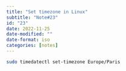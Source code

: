 ```yaml
---
title: "Set timezone in Linux"
subtitle: "Note#23"
id: "23"
date: 2022-11-25
date-modified: ""
date-format: iso
categories: [notes]
---
```

```bash
sudo timedatectl set-timezone Europe/Paris
```
